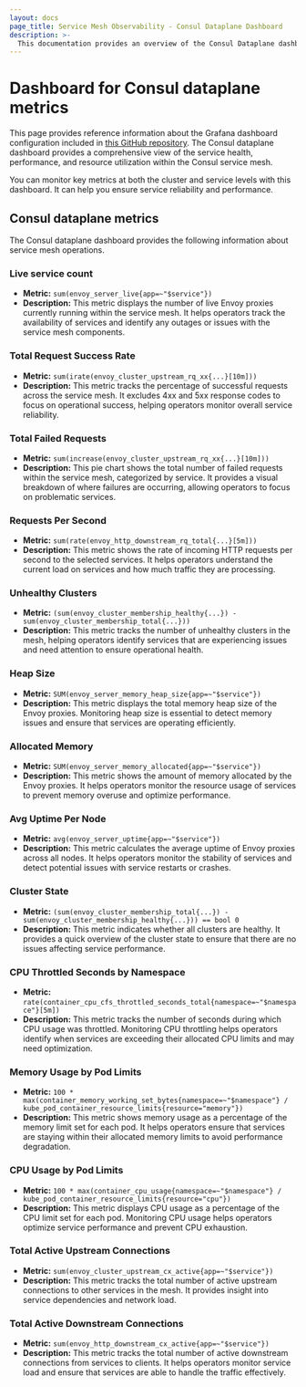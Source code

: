 ```yaml
---
layout: docs
page_title: Service Mesh Observability - Consul Dataplane Dashboard
description: >-
  This documentation provides an overview of the Consul Dataplane dashboard.
---
```


# Dashboard for Consul dataplane metrics

This page provides reference information about the Grafana dashboard configuration included in [this GitHub repository](https://github.com/YasminLorinKaygalak/GrafanaDemo/tree/main). The Consul dataplane dashboard provides a comprehensive view of the service health, performance, and resource utilization within the Consul service mesh. 

You can monitor key metrics at both the cluster and service levels with this dashboard. It can help you ensure service reliability and performance.

## Consul dataplane metrics

The Consul dataplane dashboard provides the following information about service mesh operations.

### Live service count

- **Metric:** `sum(envoy_server_live{app=~"$service"})`
- **Description:** This metric displays the number of live Envoy proxies currently running within the service mesh. It helps operators track the availability of services and identify any outages or issues with the service mesh components.

### Total Request Success Rate
- **Metric:** `sum(irate(envoy_cluster_upstream_rq_xx{...}[10m]))`
- **Description:** This metric tracks the percentage of successful requests across the service mesh. It excludes 4xx and 5xx response codes to focus on operational success, helping operators monitor overall service reliability.

### Total Failed Requests
- **Metric:** `sum(increase(envoy_cluster_upstream_rq_xx{...}[10m]))`
- **Description:** This pie chart shows the total number of failed requests within the service mesh, categorized by service. It provides a visual breakdown of where failures are occurring, allowing operators to focus on problematic services.

### Requests Per Second
- **Metric:** `sum(rate(envoy_http_downstream_rq_total{...}[5m]))`
- **Description:** This metric shows the rate of incoming HTTP requests per second to the selected services. It helps operators understand the current load on services and how much traffic they are processing.

### Unhealthy Clusters
- **Metric:** `(sum(envoy_cluster_membership_healthy{...}) - sum(envoy_cluster_membership_total{...}))`
- **Description:** This metric tracks the number of unhealthy clusters in the mesh, helping operators identify services that are experiencing issues and need attention to ensure operational health.

### Heap Size
- **Metric:** `SUM(envoy_server_memory_heap_size{app=~"$service"})`
- **Description:** This metric displays the total memory heap size of the Envoy proxies. Monitoring heap size is essential to detect memory issues and ensure that services are operating efficiently.

### Allocated Memory
- **Metric:** `SUM(envoy_server_memory_allocated{app=~"$service"})`
- **Description:** This metric shows the amount of memory allocated by the Envoy proxies. It helps operators monitor the resource usage of services to prevent memory overuse and optimize performance.

### Avg Uptime Per Node
- **Metric:** `avg(envoy_server_uptime{app=~"$service"})`
- **Description:** This metric calculates the average uptime of Envoy proxies across all nodes. It helps operators monitor the stability of services and detect potential issues with service restarts or crashes.

### Cluster State
- **Metric:** `(sum(envoy_cluster_membership_total{...}) - sum(envoy_cluster_membership_healthy{...})) == bool 0`
- **Description:** This metric indicates whether all clusters are healthy. It provides a quick overview of the cluster state to ensure that there are no issues affecting service performance.

### CPU Throttled Seconds by Namespace
- **Metric:** `rate(container_cpu_cfs_throttled_seconds_total{namespace=~"$namespace"}[5m])`
- **Description:** This metric tracks the number of seconds during which CPU usage was throttled. Monitoring CPU throttling helps operators identify when services are exceeding their allocated CPU limits and may need optimization.

### Memory Usage by Pod Limits
- **Metric:** `100 * max(container_memory_working_set_bytes{namespace=~"$namespace"}
 / kube_pod_container_resource_limits{resource="memory"})`
- **Description:** This metric shows memory usage as a percentage of the memory limit set for each pod. It helps operators ensure that services are staying within their allocated memory limits to avoid performance degradation.

### CPU Usage by Pod Limits
- **Metric:** `100 * max(container_cpu_usage{namespace=~"$namespace"} / kube_pod_container_resource_limits{resource="cpu"})`
- **Description:** This metric displays CPU usage as a percentage of the CPU limit set for each pod. Monitoring CPU usage helps operators optimize service performance and prevent CPU exhaustion.

### Total Active Upstream Connections
- **Metric:** `sum(envoy_cluster_upstream_cx_active{app=~"$service"})`
- **Description:** This metric tracks the total number of active upstream connections to other services in the mesh. It provides insight into service dependencies and network load.

### Total Active Downstream Connections
- **Metric:** `sum(envoy_http_downstream_cx_active{app=~"$service"})`
- **Description:** This metric tracks the total number of active downstream connections from services to clients. It helps operators monitor service load and ensure that services are able to handle the traffic effectively.
